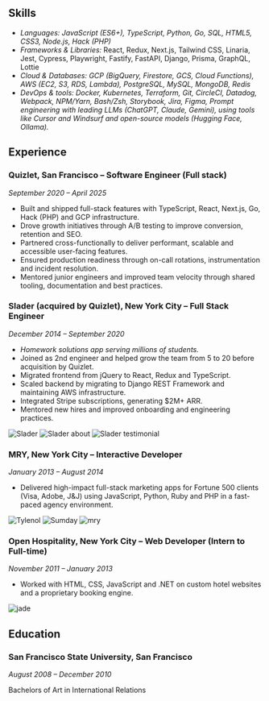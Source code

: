 ## Skills

- *Languages: JavaScript (ES6+), TypeScript, Python, Go, SQL, HTML5, CSS3, Node.js, Hack (PHP)*
- *Frameworks & Libraries:* React, Redux, Next.js, Tailwind CSS, Linaria, Jest, Cypress, Playwright, Fastify, FastAPI, Django, Prisma, GraphQL, Lottie
- *Cloud & Databases: GCP (BigQuery, Firestore, GCS, Cloud Functions), AWS (EC2, S3, RDS, Lambda), PostgreSQL, MySQL, MongoDB, Redis*
- *DevOps & tools: Docker, Kubernetes, Terraform, Git, CircleCI, Datadog, Webpack, NPM/Yarn, Bash/Zsh, Storybook, Jira, Figma, Prompt engineering with leading LLMs (ChatGPT, Claude, Gemini), using tools like Cursor and Windsurf and open-source models (Hugging Face, Ollama).*

## Experience

### Quizlet, San Francisco – **Software Engineer (Full stack)**
*September 2020 – April 2025*

- Built and shipped full-stack features with TypeScript, React, Next.js, Go, Hack (PHP) and GCP infrastructure.
- Drove growth initiatives through  A/B testing to improve conversion, retention and SEO.
- Partnered cross-functionally to deliver performant, scalable and accessible user-facing features.
- Ensured production readiness through on-call rotations, instrumentation and incident resolution.
- Mentored junior engineers and improved team velocity through shared tooling, documentation and best practices.

### Slader (acquired by Quizlet), New York City – **Full Stack Engineer**
*December 2014 – September 2020*

- *Homework solutions app serving millions of students.*
- Joined as 2nd engineer and helped grow the team from 5 to 20 before acquisition by Quizlet.
- Migrated frontend from jQuery to React, Redux and TypeScript.
- Scaled backend by migrating to Django REST Framework and maintaining AWS infrastructure.
- Integrated Stripe subscriptions, generating $2M+ ARR.
- Mentored new hires and improved onboarding and engineering practices.

![Slader](/projects/slader_home.png)
![Slader about](/projects/slader_about.png)
![Slader testimonial](/projects/slader_testimonial.png)

### MRY, New York City – **Interactive Developer**
*January 2013 – August 2014*

- Delivered high-impact full-stack marketing apps for Fortune 500 clients (Visa, Adobe, J&J) using JavaScript, Python, Ruby and PHP in a fast-paced agency environment.

![Tylenol](/projects/tylenol_macbook.jpg)
![Sumday](/projects/sumday_macbook.jpg)
![mry](/projects/mry_macbook.jpg)


### Open Hospitality, New York City – **Web Developer (Intern to Full-time)**
*November 2011 – January 2013*

- Worked with HTML, CSS, JavaScript and .NET on custom hotel websites and a proprietary booking engine.

![jade](/projects/jade_imac.jpg)

## Education

### San Francisco State University, San Francisco
*August 2008 – December 2010*

Bachelors of Art in International Relations
